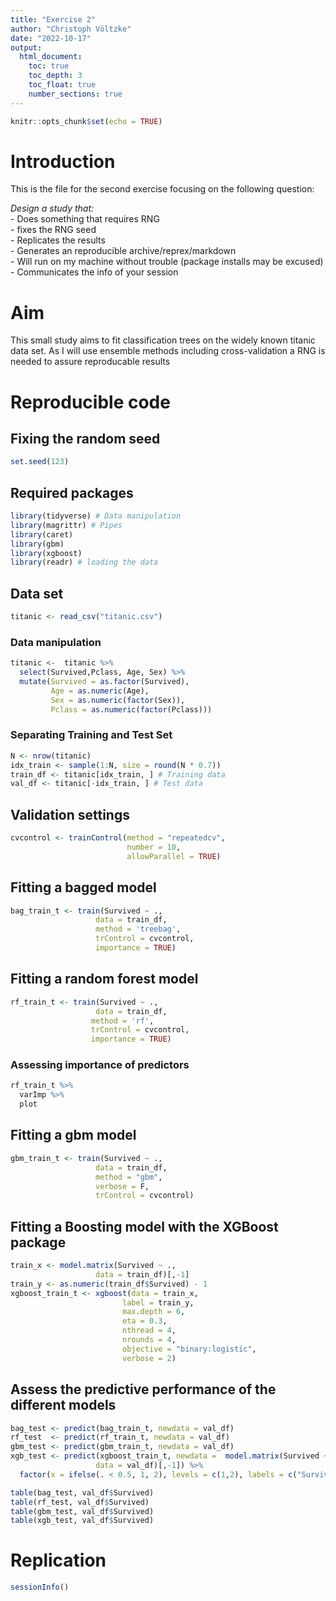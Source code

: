 ```yaml
---
title: "Exercise 2"
author: "Christoph Völtzke"
date: "2022-10-17"
output: 
  html_document:
    toc: true
    toc_depth: 3
    toc_float: true
    number_sections: true
---
```


```r
knitr::opts_chunk$set(echo = TRUE)
```

# Introduction
This is the file for the second exercise focusing on the following question:

*Design a study that:*\
    - Does something that requires RNG \
    - fixes the RNG seed \
    - Replicates the results \
    - Generates an reproducible archive/reprex/markdown\
    - Will run on my machine without trouble (package installs may be excused)\
    - Communicates the info of your session
    
# Aim

This small study aims to fit classification trees on the widely known titanic data set. As I will use ensemble methods including cross-validation a RNG is needed to assure reproducable results

# Reproducible code

## Fixing the random seed
```r
set.seed(123)
```

## Required packages
```r
library(tidyverse) # Data manipulation
library(magrittr) # Pipes
library(caret)
library(gbm)
library(xgboost)
library(readr) # loading the data
```

## Data set
```r
titanic <- read_csv("titanic.csv")
```

### Data manipulation
```r
titanic <-  titanic %>% 
  select(Survived,Pclass, Age, Sex) %>% 
  mutate(Survived = as.factor(Survived),
         Age = as.numeric(Age), 
         Sex = as.numeric(factor(Sex)), 
         Pclass = as.numeric(factor(Pclass)))
```

### Separating Training and Test Set
```r
N <- nrow(titanic)
idx_train <- sample(1:N, size = round(N * 0.7))
train_df <- titanic[idx_train, ] # Training data
val_df <- titanic[-idx_train, ] # Test data
```

## Validation settings
```r
cvcontrol <- trainControl(method = "repeatedcv", 
                          number = 10,
                          allowParallel = TRUE)
```

## Fitting a bagged model
```r
bag_train_t <- train(Survived ~ .,
                   data = train_df, 
                   method = 'treebag',
                   trControl = cvcontrol,
                   importance = TRUE)
```

## Fitting a random forest model
```r
rf_train_t <- train(Survived ~ .,
                   data = train_df, 
                  method = 'rf',
                  trControl = cvcontrol,
                  importance = TRUE)
```

### Assessing importance of predictors
```r
rf_train_t %>%
  varImp %>%
  plot
```

## Fitting a gbm model 
```r
gbm_train_t <- train(Survived ~ .,
                   data = train_df,
                   method = "gbm",
                   verbose = F,
                   trControl = cvcontrol)
```

## Fitting a Boosting model with the XGBoost package
```r
train_x <- model.matrix(Survived ~ .,
                   data = train_df)[,-1]
train_y <- as.numeric(train_df$Survived) - 1
xgboost_train_t <- xgboost(data = train_x,
                         label = train_y, 
                         max.depth = 6,
                         eta = 0.3,
                         nthread = 4,
                         nrounds = 4,
                         objective = "binary:logistic",
                         verbose = 2)

```

## Assess the predictive performance of the different models
```r
bag_test <- predict(bag_train_t, newdata = val_df)
rf_test  <- predict(rf_train_t, newdata = val_df)
gbm_test <- predict(gbm_train_t, newdata = val_df)
xgb_test <- predict(xgboost_train_t, newdata =  model.matrix(Survived ~ .,
                   data = val_df)[,-1]) %>%
  factor(x = ifelse(. < 0.5, 1, 2), levels = c(1,2), labels = c("Survived", "Died"))

table(bag_test, val_df$Survived)
table(rf_test, val_df$Survived)
table(gbm_test, val_df$Survived)
table(xgb_test, val_df$Survived)
```
# Replication
```r
sessionInfo()
```

